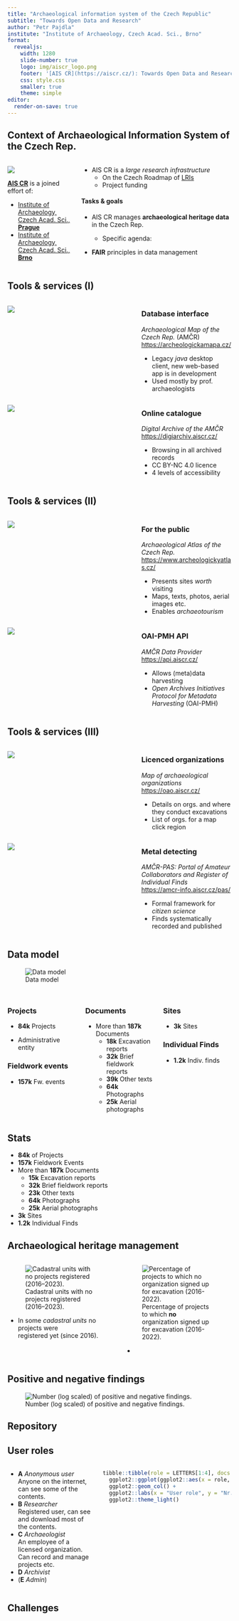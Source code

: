 ```yaml
---
title: "Archaeological information system of the Czech Republic"
subtitle: "Towards Open Data and Research"
author: "Petr Pajdla"
institute: "Institute of Archaeology, Czech Acad. Sci., Brno"
format: 
  revealjs:
    width: 1280
    slide-number: true
    logo: img/aiscr_logo.png
    footer: '[AIS CR](https://aiscr.cz/): Towards Open Data and Research'
    css: style.css
    smaller: true
    theme: simple
editor:
  render-on-save: true
---
```


## Context of Archaeological Information System of the Czech Rep.

<!-- ARU vs ARUB, mapa, historie? -->
<!-- describe context - legal, project, how archaeology works etc. -->

:::: {.columns}
::: {.column width="30%"}
![](img/map_loga.png)

[**AIS CR**](https://www.aiscr.cz/) is a joined effort of:

- [Institute of Archaeology, Czech Acad. Sci., **Prague**](https://www.arup.cas.cz/)
- [Institute of Archaeology, Czech Acad. Sci., **Brno**](https://www.arub.cz/)

:::
::: {.column width="70%"}
- AIS CR is a *large research infrastructure*
  - On the Czech Roadmap of [LRIs](https://www.vyzkumne-infrastruktury.cz/en/)
  - Project funding

#### Tasks & goals

- AIS CR manages **archaeological heritage data** in the Czech Rep.

  - Specific agenda: 


- **FAIR** principles in data management

:::
::::

<!-- -------------------------------------------------------------- -->

## Tools & services (I)

:::: {.columns}
::: {.column width="58%"}
![](img/amcr.png)
:::
::: {.column width="42%"}
### Database interface
*Archaeological Map of the Czech Rep.* (AMČR)  
<https://archeologickamapa.cz/>

- Legacy *java* desktop client, new web-based app is in development
- Used mostly by prof. archaeologists
:::
::::

:::: {.columns}
::: {.column width="58%"}
![](img/digiarchiv.png)
:::
::: {.column width="42%"}
### Online catalogue
*Digital Archive of the AMČR*  
<https://digiarchiv.aiscr.cz/> 

- Browsing in all archived records
- CC BY-NC 4.0 licence
- 4 levels of accessibility
:::
::::

<!-- -------------------------------------------------------------- -->

## Tools & services (II)

:::: {.columns}
::: {.column width="58%"}
![](img/atlas.png)
:::
::: {.column width="42%"}
### For the public 
*Archaeological Atlas of the Czech Rep.*  
<https://www.archeologickyatlas.cz/>

- Presents sites *worth* visiting
- Maps, texts, photos, aerial images etc. 
- Enables *archaeotourism*
:::
:::: 

:::: {.columns}
::: {.column width="58%"}
![](img/api_xml.png)
:::
::: {.column width="42%"}
### OAI-PMH API
*AMČR Data Provider*  
<https://api.aiscr.cz/>  

- Allows (meta)data harvesting
- *Open Archives Initiatives Protocol for Metadata Harvesting* (OAI-PMH)
:::
:::: 

<!-- -------------------------------------------------------------- -->

## Tools & services (III)

:::: {.columns}
::: {.column width="58%"}
![](img/app_oao.png)
:::
::: {.column width="42%"}
### Licenced organizations  
*Map of archaeological organizations*  
<https://oao.aiscr.cz/>  

- Details on orgs. and where they conduct excavations
- List of orgs. for a map click region
<!-- - Shiny application -->
:::
::::

:::: {.columns}
::: {.column width="58%"}
![](img/pas.png)
:::
::: {.column width="42%"}
### Metal detecting 
*AMČR-PAS: Portal of Amateur Collaborators and Register of Individual Finds*  
<https://amcr-info.aiscr.cz/pas/>  

- Formal framework for *citizen science*
- Finds systematically recorded and published
:::
::::

<!-- -------------------------------------------------------------- -->

## Data model

![Data model](img/amcr_data_model.png)

<!-- -------------------------------------------------------------- -->

## 

:::: {.columns}
::: {.column width="33%"}
### [Projects]{.proj}

- **84k** Projects

- Administrative entity

### [Fieldwork events]{.ev}

- **157k** Fw. events
:::
::: {.column width="33%"}
### [Documents]{.doc}

- More than **187k** Documents
  - **18k** Excavation reports
  - **32k** Brief fieldwork reports
  - **39k** Other texts
  - **64k** Photographs
  - **25k** Aerial photographs
:::
:::{.column width="33%"}

### [Sites]{.site}

- **3k** Sites

### [Individual Finds]{.find}

- **1.2k** Indiv. finds
:::
::::

<!-- -------------------------------------------------------------- -->

## Stats

- [**84k** of Projects]{.proj}
- [**157k** Fieldwork Events]{.ev}
- [More than **187k** Documents]{.doc}
  - [**15k** Excavation reports]{.doc}
  - [**32k** Brief fieldwork reports]{.doc}
  - [**23k** Other texts]{.doc}
  - [**64k** Photographs]{.doc}
  - [**25k** Aerial photographs]{.doc}
- [**3k** Sites]{.site}
- [**1.2k** Individual Finds]{.find}


<!-- data density, maps of data for different periods -->

## Archaeological heritage management

:::: {.columns}
::: {.column width="50%"}
![Cadastral units with no projects registered (2016--2023).](img/noproj.png)

- In some *cadastral units* no [projects]{.proj} were  
  registered yet (since 2016). 
:::
::: {.column width="50%"}
![Percentage of projects to which **no** organization signed up for excavation (2016-2022).](img/projnooao.png)

- 
:::
::::

## Positive and negative findings

![Number (log scaled) of positive and negative findings.](img/posneg.png)




<!-- -------------------------------------------------------------- -->

## Repository
<!-- info that we are getting a repository? -->
<!-- DOI? -->

<!-- -------------------------------------------------------------- -->

## User roles

:::: {.columns}
::: {.column width="40%"}
- **A** *Anonymous user*  
  Anyone on the internet, can see some of the contents.
- **B** *Researcher*  
  Registered user, can see and download most of the contents.
- **C** *Archaeologist*  
  An employee of a licensed organization. Can record and manage projects etc.
- **D** *Archivist*
- (**E** *Admin*)
:::
::: {.column width="60%"}
```r
tibble::tibble(role = LETTERS[1:4], docs = c(43978, 117759, 2771, 3289)) |>
  ggplot2::ggplot(ggplot2::aes(x = role, y = docs)) +
  ggplot2::geom_col() +
  ggplot2::labs(x = "User role", y = "Nr. of documents") +
  ggplot2::theme_light()
```
:::
::::

<!-- -------------------------------------------------------------- -->


## Challenges

<!-- -------------------------------------------------------------- -->

<!-- Abstract

The Archaeological information system of the Czech Republic (AIS CR, https://www.aiscr.cz/) is a core infrastructure of Czech archaeology. It integrates digital services and resources aimed at various stakeholders, e. g. the general public, professional archaeologists, memory institutions, and researchers. AIS CR fundamental mission is to enable “Open Science Archaeology” by providing FAIR data documenting current and past archaeological fieldworks including excavations, surveys, metal detecting finds, etc. Currently, AIS CR publishes more than 150,000 records on fieldwork events and documents, including 25,000 aerial images, 75,000 excavation reports, and more. The information in the AIS CR covers the area of the Czech Republic from ca. the first half of the 19th century.

Essential parts of the AIS CR infrastructure are: (1) the central database and its data entry interface, the Archaeological Map of the Czech Republic (AMCR); (2) a web-based application Digital Archive of the AMCR, where all available data and documents are published; and (3) a public API providing metadata records using the OpenArchives Initiative Protocol for Metadata Harvesting (OAI-PMH).

The talk briefly introduces these parts of the system, underlying logic, and processes, and focuses mainly on the implemented data model and a consideration of its strengths and constraints, particularly with data reuse in mind. Furthermore, the accessibility of metadata through the API will be discussed, especially concerning the limitations of OAI-PMH. Presently, the major restraint is that the API solution does not provide ways to effectively perform filtering on the data, thus pushing the prospective data reusers to query and reconstruct the whole database. For now, this drawback is partially balanced by the accessibility of AIS CR data through the Ariadne infrastructure and its services.

Although the whole process of digitization and the opening of Czech archaeology started some ten years ago, there are still numerous challenges ahead of us. The goal of the talk is to position the AIS CR as a national archaeology data infrastructure in a broader discussion of “Open Science Archaeology”, and evaluate what we did well and what steps introduced limitations further along the way. -->



